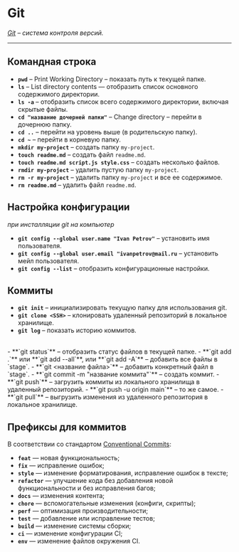 # Git

*[Git](https://git-scm.com/book/ru/v2) – система контроля версий.*

---

## Командная строка

- **`pwd`** – Print Working Directory – показать путь к текущей папке.  
- **`ls`** – List directory contents — отобразить список основного содержимого директории.  
- **`ls -a`** – отобразить список всего содержимого директории, включая скрытые файлы.  
- **`cd "название дочерней папки"`** – Change directory – перейти в дочернюю папку.  
- **`cd ..`** – перейти на уровень выше (в родительскую папку).  
- **`cd ~`** – перейти в корневую папку.  
- **`mkdir my-project`** – создать папку `my-project`.  
- **`touch readme.md`** – создать файл `readme.md`.  
- **`touch readme.md script.js style.css`** – создать несколько файлов.
- **`rmdir my-project`** – удалить пустую папку `my-project`.
- **`rm -r my-project`** – удалить папку `my-project` и все ее содержимое.
- **`rm readme.md`** – удалить файл `readme.md`.

## Настройка конфигурации
*при инсталляции git на компьютер*
  
- **`git config --global user.name "Ivan Petrov"`** – установить имя пользователя.
- **`git config --global user.email "ivanpetrov@mail.ru`** – установить мейл пользователя.
- **`git config --list`** – отобразить конфигурационные настройки.

## Коммиты

- **`git init`** – инициализировать текущую папку для использования git. 
- **`git clone <SSH>`** – клонировать удаленный репозиторий в локальное хранилище.
- **`git log`** – показать историю коммитов.
<br />
- **`git status`** – отобразить статус файлов в текущей папке.
- **`git add .`** или **`git add --all`**, или **`git add -A`** – добавить все файлы в `stage`.
- **`git <название файла>`** – добавить конкретный файл в `stage`.
- **`git commit -m "название коммита"`** – создать коммит.
- **`git push`** – загрузить коммиты из локального хранилища в удаленный репозиторий.
- **`git push -u origin main`** – то же самое.
- **`git pull`** – выгрузить изменения из удаленного репозитория в локальное хранилище.

## Префиксы для коммитов

В соответствии со стандартом [Conventional Commits](https://www.conventionalcommits.org/en/v1.0.0/):

- **`feat`** — новая функциональность;  
- **`fix`** — исправление ошибок;  
- **`style`** — изменение форматирования, исправление ошибок в тексте;  
- **`refactor`** — улучшение кода без добавления новой функциональности и без исправления багов;  
- **`docs`** — изменения контента;  
- **`chore`** — вспомогательные изменения (конфиги, скрипты);  
- **`perf`** — оптимизация производительности;  
- **`test`** — добавление или исправление тестов;  
- **`build`** — изменение системы сборки;  
- **`ci`** — изменение конфигурации CI;  
- **`env`** — изменение файлов окружения CI.  

